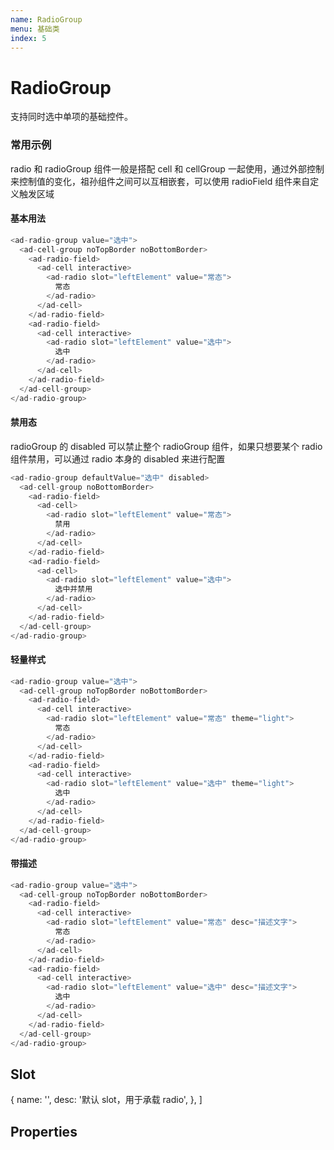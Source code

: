 ```yaml
---
name: RadioGroup
menu: 基础类
index: 5
---
```



# RadioGroup

支持同时选中单项的基础控件。

<Alert title="组件间关系" text="radio 组件的祖先组件，需要搭配 radio 使用" />

### 常用示例

radio 和 radioGroup 组件一般是搭配 cell 和 cellGroup 一起使用，通过外部控制来控制值的变化，祖孙组件之间可以互相嵌套，可以使用 radioField 组件来自定义触发区域

#### 基本用法

```javascript
<ad-radio-group value="选中">
  <ad-cell-group noTopBorder noBottomBorder>
    <ad-radio-field>
      <ad-cell interactive>
        <ad-radio slot="leftElement" value="常态">
          常态
        </ad-radio>
      </ad-cell>
    </ad-radio-field>
    <ad-radio-field>
      <ad-cell interactive>
        <ad-radio slot="leftElement" value="选中">
          选中
        </ad-radio>
      </ad-cell>
    </ad-radio-field>
  </ad-cell-group>
</ad-radio-group>
```

#### 禁用态

radioGroup 的 disabled 可以禁止整个 radioGroup 组件，如果只想要某个 radio 组件禁用，可以通过 radio 本身的 disabled 来进行配置

```javascript
<ad-radio-group defaultValue="选中" disabled>
  <ad-cell-group noBottomBorder>
    <ad-radio-field>
      <ad-cell>
        <ad-radio slot="leftElement" value="常态">
          禁用
        </ad-radio>
      </ad-cell>
    </ad-radio-field>
    <ad-radio-field>
      <ad-cell>
        <ad-radio slot="leftElement" value="选中">
          选中并禁用
        </ad-radio>
      </ad-cell>
    </ad-radio-field>
  </ad-cell-group>
</ad-radio-group>
```

#### 轻量样式

```javascript
<ad-radio-group value="选中">
  <ad-cell-group noTopBorder noBottomBorder>
    <ad-radio-field>
      <ad-cell interactive>
        <ad-radio slot="leftElement" value="常态" theme="light">
          常态
        </ad-radio>
      </ad-cell>
    </ad-radio-field>
    <ad-radio-field>
      <ad-cell interactive>
        <ad-radio slot="leftElement" value="选中" theme="light">
          选中
        </ad-radio>
      </ad-cell>
    </ad-radio-field>
  </ad-cell-group>
</ad-radio-group>
```

#### 带描述

```javascript
<ad-radio-group value="选中">
  <ad-cell-group noTopBorder noBottomBorder>
    <ad-radio-field>
      <ad-cell interactive>
        <ad-radio slot="leftElement" value="常态" desc="描述文字">
          常态
        </ad-radio>
      </ad-cell>
    </ad-radio-field>
    <ad-radio-field>
      <ad-cell interactive>
        <ad-radio slot="leftElement" value="选中" desc="描述文字">
          选中
        </ad-radio>
      </ad-cell>
    </ad-radio-field>
  </ad-cell-group>
</ad-radio-group>
```

## Slot

  {
    name: '',
    desc: '默认 slot，用于承载 radio',
  },
]

<Table
  columnsResizable
  dataSource={slots}
  columns={[
    {
      dataIndex: 'name',
      title: 'name',
    },
    {
      dataIndex: 'desc',
      title: '描述',
    },
  ]}
/>

<!-- ## Events

  {
    name: 'onChange',
    desc: '选中选项时触发',
    value: '{value: any}',
  },
]

<Table
  columnsResizable
  dataSource={events}
  columns={[
    {
      dataIndex: 'name',
      title: 'name',
    },
    {
      dataIndex: 'desc',
      title: '描述',
    },
    {
      dataIndex: 'value',
      title: '返回值',
    },
  ]}
/> -->

## Properties
